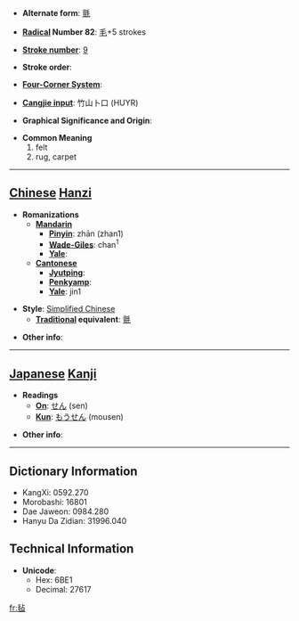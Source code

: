 * '''Alternate form''': [[氈]]

* '''[[Wiktionary:Chinese radical index| Radical]] Number 82''': [[Wiktionary:Chinese radical index 毛|毛]]+5 strokes

* '''[[Wiktionary:Chinese total strokes index|Stroke number]]''': [[Wiktionary:Chinese total strokes index 9|9]]

* '''Stroke order''': 

* '''[[Wiktionary:Chinese four corner index|Four-Corner System]]''': 

* '''[[Wiktionary:Chinese Cangjie index|Cangjie input]]''': 竹山卜口 (HUYR)

* '''Graphical Significance and Origin''': 

* '''Common Meaning'''
*#felt
*# rug, carpet


----

== [[Chinese]] [[Hanzi]] ==

* '''Romanizations'''
** '''[[Mandarin]]'''
*** '''[[Pinyin]]''': zhān (zhan1)
*** '''[[Wade-Giles]]''': chan<sup>1</sup>
*** '''[[Yale]]''': 
** '''[[Cantonese]]'''
*** '''[[Jyutping]]''':
*** '''[[Penkyamp]]''': 
*** '''[[Yale]]''': jin1

* '''Style''': [[Simplified Chinese]] 
** '''[[Traditional Chinese|Traditional]] equivalent''': [[氈]]

* '''Other info''': 

----

== [[Japanese]] [[Kanji]] ==

* '''Readings'''
** '''[[On]]''': [[せん]] (sen)
** '''[[Kun]]''': [[もうせん]] (mousen)

* '''Other info''':  

----

== Dictionary Information ==

* KangXi: 0592.270
* Morobashi: 16801
* Dae Jaweon: 0984.280
* Hanyu Da Zidian: 31996.040

== Technical Information ==

* '''Unicode''':
** Hex: 6BE1
** Decimal: 27617

[[fr:毡]]
